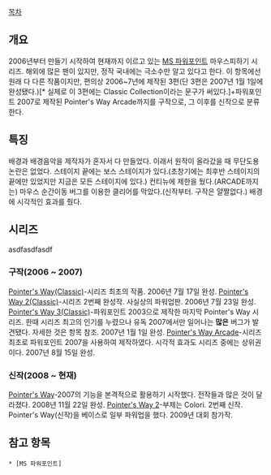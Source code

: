 [[목차]]

== 개요 ==

2006년부터 만들기 시작하여 현재까지 이르고 있는 [[MS 파워포인트]] 마우스피하기 시리즈. 해외에 많은 팬이 있지만, 정작 국내에는 극소수만 알고 있다고 한다.
이 항목에선 원래 다 다른 작품이지만, 편의상 2006~7년에 제작된 3편(단 3편은 2007년 1월 1일에 완성됐다.)[* 실제로 이 3편에는 Classic Collection이라는 문구가 써있다.]+파워포인트 2007로 제작된 Pointer's Way Arcade까지를 구작으로, 그 이후를 신작으로 분류한다.

== 특징 ==

배경과 배경음악을 제작자가 혼자서 다 만들었다. 이래서 원작이 올라갔을 때 무단도용 논란은 없었다.
스테이지 끝에는 보스 스테이지가 있다.(초창기에는 최후반 스테이지의 끝에만 있었지만 지금은 모든 스테이지에 있다.)
컨티뉴에 제한을 뒀다.(ARCADE까지는)
마우스 순간이동 버그를 이용한 클리어를 막았다.(신작부터. 구작은 얄짤없다.)
배경에 시각적인 효과를 줬다.

== 시리즈 ==
asdfasdfasdf
=== 구작(2006 ~ 2007) ===
[[Pointer's Way(Classic)]]-시리즈 최초의 작품. 2006년 7월 17일 완성.
[[Pointer's Way 2(Classic)]]-시리즈 2번째 완성작. 사실상의 파워업판. 2006년 7월 23일 완성.
[[Pointer's Way 3(Classic)]]-파워포인트 2003으로 제작한 마지막 Pointer's Way 시리즈. 한때 시리즈 최고의 인기를 누렸으나 유독 2007에서만 일어나는 '''많은''' 버그가 발견됐다. 자세한 것은 항목 참조. 2007년 1월 1일 완성.
[[Pointer's Way Arcade]]-시리즈 최초로 파워포인트 2007을 사용하여 제작하였다. 시각적 효과도 시리즈 중에는 상위권이다. 2007년 8월 15일 완성.
=== 신작(2008 ~ 현재) ===
[[Pointer's Way]]-2007의 기능을 본격적으로 활용하기 시작했다. 전작들과 많은 것이 달라졌다. 2008년 11월 22일 완성.
[[Pointer's Way 2]]-부제는 Colori. 2번째 신작. Pointer's Way(신작)을 베이스로 일부 파워업을 했다. 2009년 대회 참가작.

== 참고 항목 ==
 * [MS 파워포인트]
